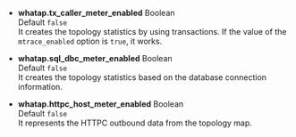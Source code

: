 -   **whatap.tx_caller_meter_enabled** <span class='type'>Boolean</span><br/>
    Default `false`<br/>
    It creates the topology statistics by using transactions. If the value of the `mtrace_enabled` option is `true`, it works.

-   **whatap.sql_dbc_meter_enabled** <span class='type'>Boolean</span><br/>
    Default `false`<br/>It creates the topology statistics based on the database connection information.

-   **whatap.httpc_host_meter_enabled** <span class='type'>Boolean</span><br/>
    Default `false`<br/>It represents the HTTPC outbound data from the topology map.

